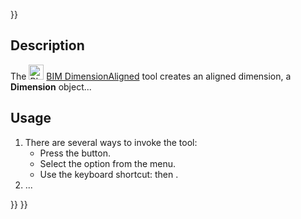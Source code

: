 <languages/>
{{UnfinishedDocu{{#translation:}}}}

{{Docnav
|[[BIM_Text|Text]]
|[[BIM_DimensionHorizontal|Horizontal dimension]]
|[[BIM_Workbench|BIM]]
|IconL=BIM_Text.svg
|IconR=BIM_DimensionHorizontal.svg
|IconC=Workbench_BIM.svg
}}

{{GuiCommand
|Name=BIM DimensionAligned
|MenuLocation=Annotation → Aligned dimension
|Workbenches=[[BIM_Workbench|BIM]]
|Shortcut={{KEY|D}} {{KEY|I}}
|Version=1.0
|SeeAlso=
}}

== Description ==

The [[Image:BIM_DimensionAligned.svg|24px]] [[BIM_DimensionAligned|BIM DimensionAligned]] tool creates an aligned dimension, a '''Dimension''' object...

==Usage==

# There are several ways to invoke the tool:
#* Press the {{Button|[[Image:BIM_DimensionAligned.svg|16px]] [[BIM_DimensionAligned|Aligned dimension]]}} button.
#* Select the {{MenuCommand|3D/BIM → [[Image:BIM_DimensionAligned.svg|16px]] Aligned dimension}} option from the menu.
#* Use the keyboard shortcut: {{KEY|D}} then {{KEY|I}}.
# ...


{{Docnav
|[[BIM_Text|Text]]
|[[BIM_DimensionHorizontal|Horizontal dimension]]
|[[BIM_Workbench|BIM]]
|IconL=BIM_Text.svg
|IconR=BIM_DimensionHorizontal.svg
|IconC=Workbench_BIM.svg
}}

{{BIM_Tools_navi{{#translation:}}}}
{{Userdocnavi{{#translation:}}}}